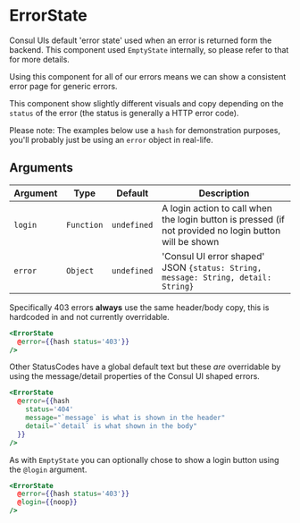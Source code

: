 # ErrorState

Consul UIs default 'error state' used when an error is returned form the
backend. This component used `EmptyState` internally, so please refer to that
for more details.

Using this component for all of our errors means we can show a consistent
error page for generic errors.

This component show slightly different visuals and copy depending on the
`status` of the error (the status is generally a HTTP error code).

Please note: The examples below use a `hash` for demonstration purposes, you'll
probably just be using an `error` object in real-life.

## Arguments

| Argument | Type | Default | Description |
| --- | --- | --- | --- |
| `login` | `Function` | `undefined` | A login action to call when the login button is pressed (if not provided no login button will be shown  |
| `error` | `Object` | `undefined` | 'Consul UI error shaped' JSON `{status: String, message: String, detail: String}` |

Specifically 403 errors **always** use the same header/body copy, this is hardcoded in and not currently overridable.

```hbs preview-template
<ErrorState
  @error={{hash status='403'}}
/>
```

Other StatusCodes have a global default text but these *are* overridable by using the message/detail properties of the Consul UI shaped errors.

```hbs preview-template
<ErrorState
  @error={{hash
    status='404'
    message="`message` is what is shown in the header"
    detail="`detail` is what shown in the body"
  }}
/>
```

As with `EmptyState` you can optionally chose to show a login button using the
`@login` argument.

```hbs preview-template
<ErrorState
  @error={{hash status='403'}}
  @login={{noop}}
/>
```
